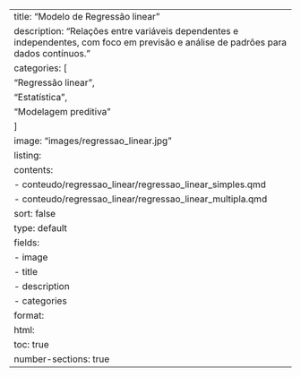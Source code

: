 ---
title: "Modelo de Regressão linear"
description: "Relações entre variáveis dependentes e independentes, com foco em previsão e análise de padrões para dados contínuos."
categories: [
      "Regressão linear",
      "Estatística",
      "Modelagem preditiva"
    ]
image: "images/regressao_linear.jpg"
listing:
  contents:
    - conteudo/regressao_linear/regressao_linear_simples.qmd
    - conteudo/regressao_linear/regressao_linear_multipla.qmd
  sort: false
  type: default
  fields: 
    - image
    - title
    - description
    - categories
format:
  html:
    toc: true
    number-sections: true
---